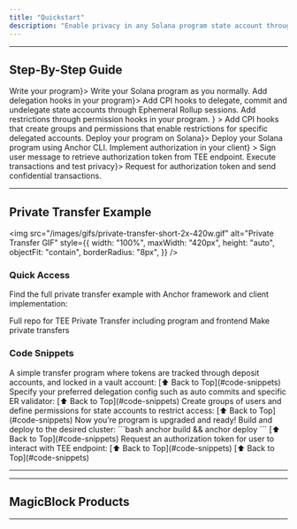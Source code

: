 ```yaml
---
title: "Quickstart"
description: "Enable privacy in any Solana program state account through MagicBlock's ER and Trusted Execution Environment on Intel TDX."
---
```




---

## Step-By-Step Guide

<Steps>
  <Step title={<a href="#1-write-program">Write your program</a>}>
    Write your Solana program as you normally.
  </Step>
  <Step title={<a href="#2-delegate">Add delegation hooks in your program</a>}>
    Add CPI hooks to delegate, commit and undelegate state accounts through
    Ephemeral Rollup sessions.
  </Step>
  <Step
    title={
      <a href="#3-restrict">
        Add restrictions through permission hooks in your program.
      </a>
    }
  >
    Add CPI hooks that create groups and permissions that enable restrictions
    for specific delegated accounts.
  </Step>
  <Step title={<a href="#4-deploy">Deploy your program on Solana</a>}>
    Deploy your Solana program using Anchor CLI.
  </Step>
  <Step
    title={<a href="#5-authorize">Implement authorization in your client</a>}
  >
    Sign user message to retrieve authorization token from TEE endpoint.
  </Step>
  <Step title={<a href="#6-test">Execute transactions and test privacy</a>}>
    Request for authorization token and send confidential transactions.
  </Step>
</Steps>

---

## Private Transfer Example

<img
  src="/images/gifs/private-transfer-short-2x-420w.gif"
  alt="Private Transfer GIF"
  style={{
    width: "100%",
    maxWidth: "420px",
    height: "auto",
    objectFit: "contain",
    borderRadius: "8px",
  }}
/>

<Software />

### Quick Access

Find the full private transfer example with Anchor framework and client implementation:

<CardGroup cols={2}>
  <Card
    title="Private Transfer Repo"
    icon="github"
    href="https://github.com/magicblock-labs/private-payments-demo"
    iconType="duotone"
  >
    Full repo for TEE Private Transfer including program and frontend
  </Card>
  <Card
    title="Private Transfer dApp"
    icon="shield-check"
    href="https://private-payments.magicblock.app"
    iconType="duotone"
  >
    Make private transfers
  </Card>
</CardGroup>

### Code Snippets

<Tabs>
    <Tab title="1. Write program">
        A simple transfer program where tokens are tracked through deposit accounts, and locked in a vault account:
        <WriteProgramCode />
        [⬆️ Back to Top](#code-snippets)
    </Tab>
    <Tab title="2. Delegate">
        <DelegationInfo />
        Specify your preferred delegation config such as auto commits and specific ER validator:
        <Validators />
        <DelegateCode />
        [⬆️ Back to Top](#code-snippets)
    </Tab>
    <Tab title="3. Restrict">
        Create groups of users and define permissions for state accounts to restrict access:
        <RestrictCode />
        [⬆️ Back to Top](#code-snippets)
    </Tab>
    <Tab title="4. Deploy">
        Now you’re program is upgraded and ready! Build and deploy to the desired cluster:
        ```bash
          anchor build && anchor deploy
        ```
        [⬆️ Back to Top](#code-snippets)
    </Tab>
    <Tab title="5. Authorize">
        Request an authorization token for user to interact with TEE endpoint:
        <AuthorizeCode />
        [⬆️ Back to Top](#code-snippets)
    </Tab>
    <Tab title="6. Test">
        <Construction />
        [⬆️ Back to Top](#code-snippets)
    </Tab>

</Tabs>

---

<SolanaResources />

---

## MagicBlock Products


<ProductCards />

---
